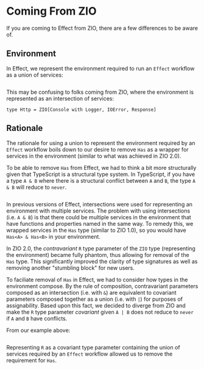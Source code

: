 # Coming From ZIO

If you are coming to Effect from ZIO, there are a few differences to be aware of.

## Environment

In Effect, we represent the environment required to run an `Effect` workflow as a union of services:

```ts file=<rootDir>/src/coming-from-zio/environment.ts

```

This may be confusing to folks coming from ZIO, where the environment is represented as an intersection of services:

`type Http = ZIO[Console with Logger, IOError, Response]`

## Rationale

The rationale for using a union to represent the environment required by an `Effect` workflow boils down to our desire to remove `Has` as a wrapper for services in the environment (similar to what was achieved in ZIO 2.0).

To be able to remove `Has` from Effect, we had to think a bit more structurally given that TypeScript is a structural type system. In TypeScript, if you have a type `A & B` where there is a structural conflict between `A` and `B`, the type `A & B` will reduce to `never`.

```ts {11} file=<rootDir>/src/coming-from-zio/A-intersect-B.ts

```

In previous versions of Effect, intersections were used for representing an environment with multiple services. The problem with using intersections (i.e. `A & B`) is that there could be multiple services in the environment that have functions and properties named in the same way. To remedy this, we wrapped services in the `Has` type (similar to ZIO 1.0), so you would have `Has<A> & Has<B>` in your environment.

In ZIO 2.0, the _contravariant_ `R` type parameter of the `ZIO` type (representing the environment) became fully phantom, thus allowing for removal of the `Has` type. This significantly improved the clarity of type signatures as well as removing another "stumbling block" for new users.

To faciliate removal of `Has` in Effect, we had to consider how types in the environment compose. By the rule of composition, contravariant parameters composed as an intersection (i.e. with `&`) are equivalent to covariant parameters composed together as a union (i.e. with `|`) for purposes of assignability. Based upon this fact, we decided to diverge from ZIO and make the `R` type parameter _covariant_ given `A | B` does not reduce to `never` if `A` and `B` have conflicts.

From our example above:

```ts file=<rootDir>/src/coming-from-zio/A-union-B.ts

```

Representing `R` as a covariant type parameter containing the union of services required by an `Effect` workflow allowed us to remove the requirement for `Has`.

